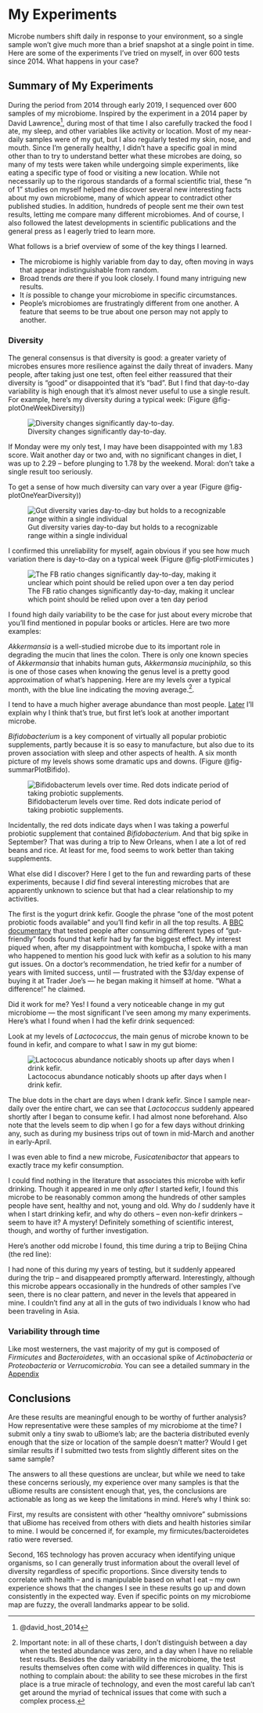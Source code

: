 # My Experiments {#experiments}

Microbe numbers shift daily in response to your environment, so a single sample won't give much more than a brief snapshot at a single point in time. Here are some of the experiments I've tried on myself, in over 600 tests since 2014. What happens in your case?

## Summary of My Experiments {#experimentSummary}

During the period from 2014 through early 2019, I sequenced over 600 samples of my microbiome. Inspired by the experiment in a 2014 paper by David Lawrence[^experiments-1], during most of that time I also carefully tracked the food I ate, my sleep, and other variables like activity or location. Most of my near-daily samples were of my gut, but I also regularly tested my skin, nose, and mouth. Since I'm generally healthy, I didn't have a specific goal in mind other than to try to understand better what these microbes are doing, so many of my tests were taken while undergoing simple experiments, like eating a specific type of food or visiting a new location. While not necessarily up to the rigorous standards of a formal scientific trial, these "n of 1" studies on myself helped me discover several new interesting facts about my own microbiome, many of which appear to contradict other published studies. In addition, hundreds of people sent me their own test results, letting me compare many different microbiomes. And of course, I also followed the latest developments in scientific publications and the general press as I eagerly tried to learn more.

[^experiments-1]: @david_host_2014

What follows is a brief overview of some of the key things I learned.

-   The microbiome is highly variable from day to day, often moving in ways that appear indistinguishable from random.
-   Broad trends *are* there if you look closely. I found many intriguing new results.
-   It *is* possible to change your microbiome in specific circumstances.
-   People's microbiomes are frustratingly different from one another. A feature that seems to be true about one person may not apply to another.

### Diversity

The general consensus is that diversity is good: a greater variety of microbes ensures more resilience against the daily threat of invaders. Many people, after taking just one test, often feel either reassured that their diversity is "good" or disappointed that it's "bad". But I find that day-to-day variability is high enough that it's almost never useful to use a single result. For example, here's my diversity during a typical week: (Figure @fig-plotOneWeekDiversity))

![Diversity changes significantly day-to-day.](assets/psm/plotOneWeekDiversity.png){#fig-plotOneWeekDiversity}

If Monday were my only test, I may have been disappointed with my 1.83 score. Wait another day or two and, with no significant changes in diet, I was up to 2.29 -- before plunging to 1.78 by the weekend. Moral: don't take a single result too seriously.

To get a sense of how much diversity can vary over a year (Figure @fig-plotOneYearDiversity))

![Gut diversity varies day-to-day but holds to a recognizable range within a single individual](assets/psm/plotOneYearDiversity.png){#fig-plotOneYearDiversity}

<!-- ```{r child="Experiments/experiment-kefir.Rmd"} -->

<!-- ``` -->

<!-- ```{r child="Experiments/experiment-travelMexico.Rmd"} -->

<!-- ``` -->

<!-- ```{r child="Experiments/experiment-travelChina.Rmd"} -->

<!-- ``` -->

<!-- ```{r child="Experiments/experiment-camping.Rmd"} -->

<!-- ``` -->

<!-- ```{r child="Experiments/experiment-activity.Rmd"} -->

<!-- # Does my microbiome change depending on how much exercise I get? -->

<!-- ``` -->

<!-- ```{r child="Experiments/experiment-probiotics.Rmd"} -->

<!-- ``` -->

<!-- ```{r child="Experiments/experiment-dentist.Rmd"} -->

<!-- ``` -->

<!-- ```{r child="Experiments/experiment-colon.Rmd"} -->

<!-- ``` -->

<!-- ```{r child="Experiments/experiment-kombucha.Rmd"} -->

<!-- ``` -->

<!-- ```{r child="Experiments/experiment-sleep.Rmd"} -->

<!-- ``` -->

<!-- ```{r child="Experiments/experiment-food.Rmd"} -->

<!-- ``` -->

<!-- ```{r child="Experiments/experiment-dietChange.Rmd"} -->

<!-- ``` -->

<!-- ```{r child="Experiments/experiment-methods.Rmd"} -->

<!-- #How does collection method influence the result? -->

<!-- ``` -->

<!-- ```{r child="Experiments/experiment-sites/microbesInSkin.Rmd"} -->

<!-- # Microbes in the skin -->

<!-- ``` -->

<!-- ```{r child="Experiments/experiment-sites/microbesInMouth.Rmd"} -->

<!-- # Microbes in the mouth -->

<!-- ``` -->

<!-- ```{r child="Experiments/experiment-sites/microbesInNose.Rmd"} -->

<!-- # Microbes in the nose -->

<!-- ``` -->

<!-- ```{r child="Experiments/experiment-other.Rmd"} -->

<!-- ``` -->

I confirmed this unreliability for myself, again obvious if you see how much variation there is day-to-day on a typical week (Figure @fig-plotFirmicutes )

![The FB ratio changes significantly day-to-day, making it unclear which point should be relied upon over a ten day period](assets/psm/plotFirmicutes.png){#fig-plotFirmicutes}

I found high daily variability to be the case for just about every microbe that you'll find mentioned in popular books or articles. Here are two more examples:

*Akkermansia* is a well-studied microbe due to its important role in degrading the mucin that lines the colon. There is only one known species of *Akkermansia* that inhabits human guts, *Akkermansia muciniphila*, so this is one of those cases when knowing the genus level is a pretty good approximation of what's happening. Here are my levels over a typical month, with the blue line indicating the moving average.[^experiments-2].

[^experiments-2]: Important note: in all of these charts, I don't distinguish between a day when the tested abundance was zero, and a day when I have no reliable test results. Besides the daily variability in the microbiome, the test results themselves often come with wild differences in quality. This is nothing to complain about: the ability to see these microbes in the first place is a true miracle of technology, and even the most careful lab can't get around the myriad of technical issues that come with such a complex process.

I tend to have a much higher average abundance than most people. [Later](#caseStudyParkinsons) I'll explain why I think that's true, but first let's look at another important microbe.

*Bifidobacterium* is a key component of virtually all popular probiotic supplements, partly because it is so easy to manufacture, but also due to its proven association with sleep and other aspects of health. A six month picture of my levels shows some dramatic ups and downs. (Figure @fig-summarPlotBifido).

![Bifidobacterum levels over time. Red dots indicate period of taking probiotic supplements.](assets/psm/summarPlotBifido.png){#fig-summarPlotBifido}


Incidentally, the red dots indicate days when I was taking a powerful probiotic supplement that contained *Bifidobacterium*. And that big spike in September? That was during a trip to New Orleans, when I ate a lot of red beans and rice. At least for me, food seems to work better than taking supplements.

What else did I discover? Here I get to the fun and rewarding parts of these experiments, because I *did* find several interesting microbes that are apparently unknown to science but that had a clear relationship to my activities.

The first is the yogurt drink kefir. Google the phrase "one of the most potent probiotic foods available" and you'll find kefir in all the top results. A [BBC documentary](https://www.bbc.com/news/health-38800977) that tested people after consuming different types of "gut-friendly" foods found that kefir had by far the biggest effect. My interest piqued when, after my disappointment with kombucha, I spoke with a man who happened to mention his good luck with kefir as a solution to his many gut issues. On a doctor's recommendation, he tried kefir for a number of years with limited success, until --- frustrated with the \$3/day expense of buying it at Trader Joe's --- he began making it himself at home. "What a difference!" he claimed.

Did it work for me? Yes! I found a very noticeable change in my gut microbiome --- the most significant I've seen among my many experiments. Here's what I found when I had the kefir drink sequenced:

Look at my levels of *Lactococcus*, the main genus of microbe known to be found in kefir, and compare to what I saw in my gut biome:

![Lactococus abundance noticably shoots up after days when I drink kefir.](assets/psm/plotAmountsKefir.png)

The blue dots in the chart are days when I drank kefir. Since I sample near-daily over the entire chart, we can see that *Lactococcus* suddenly appeared shortly after I began to consume kefir. I had almost none beforehand. Also note that the levels seem to dip when I go for a few days without drinking any, such as during my business trips out of town in mid-March and another in early-April.

I was even able to find a new microbe, *Fusicatenibactor* that appears to exactly trace my kefir consumption.

I could find nothing in the literature that associates this microbe with kefir drinking. Though it appeared in me only *after* I started kefir, I found this microbe to be reasonably common among the hundreds of other samples people have sent, healthy and not, young and old. Why do *I* suddenly have it when I start drinking kefir, and why do others -- even non-kefir drinkers -- seem to have it? A mystery! Definitely something of scientific interest, though, and worthy of further investigation.

Here's another odd microbe I found, this time during a trip to Beijing China (the red line):

I had none of this during my years of testing, but it suddenly appeared during the trip -- and disappeared promptly afterward. Interestingly, although this microbe appears occasionally in the hundreds of other samples I've seen, there is no clear pattern, and never in the levels that appeared in mine. I couldn't find any at all in the guts of two individuals I know who had been traveling in Asia.

### Variability through time

Like most westerners, the vast majority of my gut is composed of *Firmicutes* and *Bacteroidetes*, with an occasional spike of *Actinobacteria* or *Proteobacteria* or *Verrucomicrobia*. You can see a detailed summary in the [Appendix](#appendixGut)

## Conclusions

Are these results are meaningful enough to be worthy of further analysis? How representative were these samples of my microbiome at the time? I submit only a tiny swab to uBiome's lab; are the bacteria distributed evenly enough that the size or location of the sample doesn't matter? Would I get similar results if I submitted two tests from slightly different sites on the same sample?

The answers to all these questions are unclear, but while we need to take these concerns seriously, my experience over many samples is that the uBiome results are consistent enough that, yes, the conclusions are actionable as long as we keep the limitations in mind. Here's why I think so:

First, my results are consistent with other "healthy omnivore" submissions that uBiome has received from others with diets and health histories similar to mine. I would be concerned if, for example, my firmicutes/bacteroidetes ratio were reversed.

Second, 16S technology has proven accuracy when identifying unique organisms, so I can generally trust information about the overall level of diversity regardless of specific proportions. Since diversity tends to correlate with health -- and is manipulable based on what I eat -- my own experience shows that the changes I see in these results go up and down consistently in the expected way. Even if specific points on my microbiome map are fuzzy, the overall landmarks appear to be solid.
